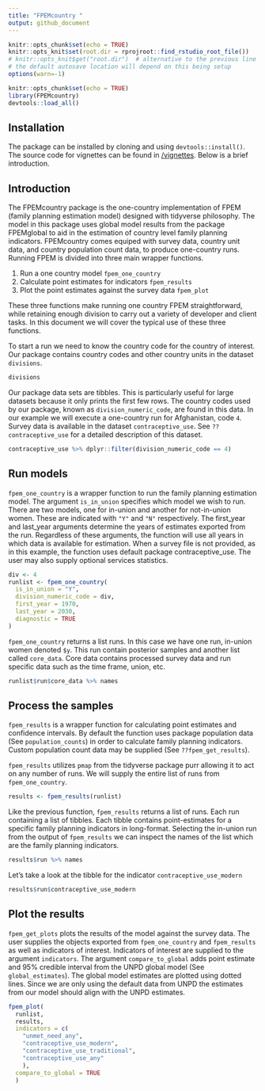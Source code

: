 ```yaml
---
title: "FPEMcountry "
output: github_document
---
```

```r
knitr::opts_chunk$set(echo = TRUE)
knitr::opts_knit$set(root.dir = rprojroot::find_rstudio_root_file())
# knitr::opts_knit$get("root.dir")  # alternative to the previous line
# the default autosave location will depend on this being setup
options(warn=-1)
```


```r
knitr::opts_chunk$set(echo = TRUE)
library(FPEMcountry)
devtools::load_all()
```

<!-- ## Table of Contents -->
<!-- 1. [Introduction](#intro) -->
<!-- 2. [Run models](#run) -->
<!-- 3. [Post-process](#post-process) -->
<!-- 4. [Plot model results](#plot) -->
 
 
## Installation
The package can be installed by cloning and using `devtools::install()`. The source code for vignettes can be found in [/vignettes](https://github.com/FPcounts/FPEMcountry/tree/master/vignettes). Below is a brief introduction.

## Introduction
The FPEMcountry package is the one-country implementation of FPEM (family planning estimation model) designed with tidyverse philosophy. The model in this package uses global model results from the package FPEMglobal to aid in the estimation of country level family planning indicators. FPEMcountry comes equiped with survey data, country unit data, and country population count data, to produce one-country runs. Running FPEM is divided into three main wrapper functions.

1. Run a one country model `fpem_one_country`
2. Calculate point estimates for indicators `fpem_results`
3. Plot the  point estimates against the survey data `fpem_plot`

These three functions make running one country FPEM straightforward, while retaining enough division to carry out a variety of developer and client tasks. In this document we will cover the typical use of these three functions.

To start a run we need to know the country code for the country of interest. Our package contains country codes and other country units in the dataset `divisions`. 

```r
divisions
```

Our package data sets are tibbles. This is particularly useful for large datasets because it only prints the first few rows. The country codes used by our package, known as `division_numeric_code`, are found in this data. In our example we will execute a one-country run for Afghanistan, code `4`. Survey data is available in the dataset `contraceptive_use`. See `??contraceptive_use` for a detailed description of this dataset.

```r
contraceptive_use %>% dplyr::filter(division_numeric_code == 4)
```


## <a name="run"></a>
## Run models
`fpem_one_country` is a wrapper function to run the family planning estimation model. The argument `is_in_union` specifies which model we wish to run. There are two models, one for in-union and another for not-in-union women. These are indicated with `"Y"` and `"N"` respectively. The first_year and last_year arguments determine the years of estimates exported from the run. Regardless of these arguments, the function will use all years in which data is available for estimation. When a survey file is not provided, as in this example, the function uses default package contraceptive_use. The user may also supply optional services statistics.
```r
div <- 4
runlist <- fpem_one_country(
  is_in_union = "Y",
  division_numeric_code = div,
  first_year = 1970,
  last_year = 2030,
  diagnostic = TRUE
)
```

`fpem_one_country` returns a list runs. In this case we have one run, in-union women denoted `$y`. This run contain posterior samples and another list called `core_data`. Core data contains processed survey data and run specific data such as the time frame, union, etc.
```r
runlist$run$core_data %>% names
```

## Process the samples
`fpem_results` is a wrapper function for calculating point estimates and confidence intervals. By default the function uses package population data (See `population_counts`) in order to calculate family planning indicators. Custom population count data may be supplied (See `??fpem_get_results`).

`fpem_results` utilizes `pmap` from the tidyverse package purr allowing it to act on any number of runs. We will supply the entire list of runs from `fpem_one_country`.
```r
results <- fpem_results(runlist)
```

Like the previous function, `fpem_results` returns a list of runs. Each run containing a list of tibbles. Each tibble contains point-estimates for a specific family planning indicators in long-format. Selecting the in-union run from the output of `fpem_results` we can inspect the names of the list which are the family planning indicators.
```r
results$run %>% names
```
Let's take a look at the tibble for the indicator `contraceptive_use_modern`
```r
results$run$contraceptive_use_modern
```


## Plot the results
`fpem_get_plots` plots the results of the model against the survey data. The user supplies the objects exported from `fpem_one_country` and `fpem_results` as well as indicators of interest. Indicators of interest are supplied to the argument `indicators`. The argument `compare_to_global` adds point estimate and 95% credible interval from the UNPD global model (See `global_estimates`). The global model estimates are plotted using dotted lines. Since we are only using the default data from UNPD the estimates from our model should align with the UNPD estimates.
```r
fpem_plot(
  runlist,
  results,
  indicators = c(
    "unmet_need_any",
    "contraceptive_use_modern",
    "contraceptive_use_traditional",
    "contraceptive_use_any"
    ),
  compare_to_global = TRUE
  )
```


